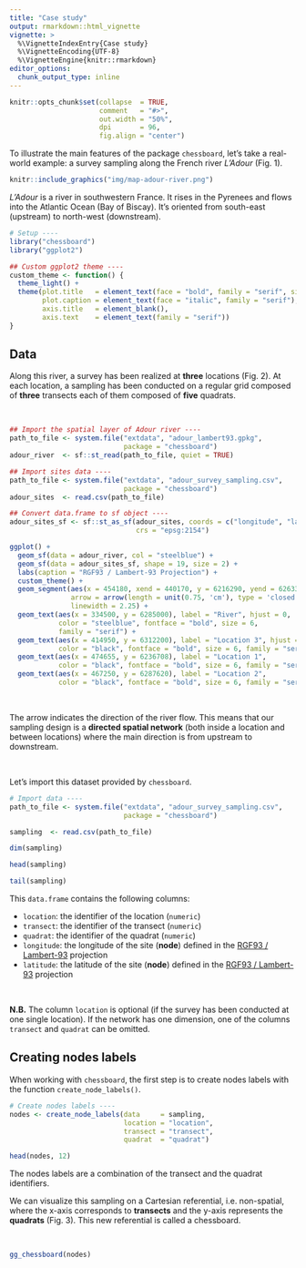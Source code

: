 ```yaml
---
title: "Case study"
output: rmarkdown::html_vignette
vignette: >
  %\VignetteIndexEntry{Case study}
  %\VignetteEncoding{UTF-8}
  %\VignetteEngine{knitr::rmarkdown}
editor_options: 
  chunk_output_type: inline
---
```


```r
knitr::opts_chunk$set(collapse  = TRUE,
                      comment   = "#>",
                      out.width = "50%",
                      dpi       = 96,
                      fig.align = "center")
```


To illustrate the main features of the package `chessboard`, let's take a real-world 
example: a survey sampling along the French river _L'Adour_ (Fig. 1).




```r
knitr::include_graphics("img/map-adour-river.png")
```


_L'Adour_ is a river in southwestern France. It rises in the Pyrenees and 
flows into the Atlantic Ocean (Bay of Biscay). It's oriented from south-east 
(upstream) to north-west (downstream).


```r
# Setup ----
library("chessboard")
library("ggplot2")
```


```r
## Custom ggplot2 theme ----
custom_theme <- function() {
  theme_light() + 
  theme(plot.title   = element_text(face = "bold", family = "serif", size = 18),
        plot.caption = element_text(face = "italic", family = "serif"),
        axis.title   = element_blank(),
        axis.text    = element_text(family = "serif"))
}
```



## Data

Along this river, a survey has been realized at **three** locations (Fig. 2).
At each location, a sampling has been conducted on a regular grid composed of 
**three** transects each of them composed of **five** quadrats.


\

```r
## Import the spatial layer of Adour river ----
path_to_file <- system.file("extdata", "adour_lambert93.gpkg", 
                            package = "chessboard")
adour_river  <- sf::st_read(path_to_file, quiet = TRUE)
```

```r
## Import sites data ----
path_to_file <- system.file("extdata", "adour_survey_sampling.csv", 
                            package = "chessboard")
adour_sites  <- read.csv(path_to_file)

## Convert data.frame to sf object ----
adour_sites_sf <- sf::st_as_sf(adour_sites, coords = c("longitude", "latitude"),
                               crs = "epsg:2154")
```


```r
ggplot() +
  geom_sf(data = adour_river, col = "steelblue") +
  geom_sf(data = adour_sites_sf, shape = 19, size = 2) +
  labs(caption = "RGF93 / Lambert-93 Projection") +
  custom_theme() +
  geom_segment(aes(x = 454180, xend = 440170, y = 6216290, yend = 6263320), 
               arrow = arrow(length = unit(0.75, 'cm'), type = 'closed'),
               linewidth = 2.25) +
  geom_text(aes(x = 334500, y = 6285000), label = "River", hjust = 0,
            color = "steelblue", fontface = "bold", size = 6, 
            family = "serif") +
  geom_text(aes(x = 414950, y = 6312200), label = "Location 3", hjust = -0.20,
            color = "black", fontface = "bold", size = 6, family = "serif") +
  geom_text(aes(x = 474655, y = 6236708), label = "Location 1", 
            color = "black", fontface = "bold", size = 6, family = "serif") +
  geom_text(aes(x = 467250, y = 6287620), label = "Location 2", 
            color = "black", fontface = "bold", size = 6, family = "serif")
```


\


The arrow indicates the direction of the river flow. This means that our 
sampling design is a **directed spatial network** (both inside a location and
between locations) where the main direction is from upstream to downstream. 

\

Let's import this dataset provided by `chessboard`.


```r
# Import data ----
path_to_file <- system.file("extdata", "adour_survey_sampling.csv", 
                            package = "chessboard")

sampling  <- read.csv(path_to_file)

dim(sampling)

head(sampling)

tail(sampling)
```

This `data.frame` contains the following columns: 

- `location`: the identifier of the location (`numeric`)
- `transect`: the identifier of the transect (`numeric`)
- `quadrat`: the identifier of the quadrat (`numeric`)
- `longitude`: the longitude of the site (**node**) defined in the [RGF93 / Lambert-93](https://epsg.io/2154) projection
- `latitude`: the latitude of the site (**node**) defined in the [RGF93 / Lambert-93](https://epsg.io/2154) projection

\


**N.B.** The column `location` is optional (if the survey has been conducted at one single location).
If the network has one dimension, one of the columns `transect` and `quadrat` can
be omitted.



## Creating nodes labels

When working with `chessboard`, the first step is to create nodes
labels with the function `create_node_labels()`.


```r
# Create nodes labels ----
nodes <- create_node_labels(data     = sampling,
                            location = "location",
                            transect = "transect",
                            quadrat  = "quadrat")

head(nodes, 12)
```


The nodes labels are a combination of the transect and the quadrat identifiers.

We can visualize this sampling on a Cartesian referential, i.e. non-spatial, where
the x-axis corresponds to **transects** and the y-axis represents the **quadrats**
(Fig. 3). This new referential is called a chessboard.


\


```r
gg_chessboard(nodes)
```



